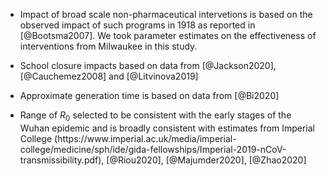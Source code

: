 - Impact of broad scale non-pharmaceutical intervetions is based on the observed impact of such programs in 1918 as reported in [@Bootsma2007]. We took parameter estimates on the effectiveness of interventions from Milwaukee in this study.

- School closure impacts based on data from [@Jackson2020], [@Cauchemez2008] and [@Litvinova2019]

- Approximate generation time is based on data from [@Bi2020]

- Range of $R_0$ selected to be consistent with the early stages of the Wuhan epidemic and is broadly consistent
  with estimates from Imperial College (https://www.imperial.ac.uk/media/imperial-college/medicine/sph/ide/gida-fellowships/Imperial-2019-nCoV-transmissibility.pdf), [@Riou2020], [@Majumder2020], [@Zhao2020]

